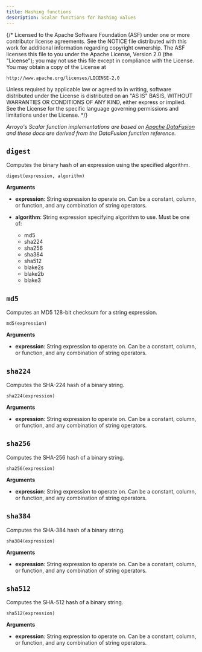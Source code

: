 ```yaml
---
title: Hashing functions
description: Scalar functions for hashing values
---
```


{/*
  Licensed to the Apache Software Foundation (ASF) under one
  or more contributor license agreements.  See the NOTICE file
  distributed with this work for additional information
  regarding copyright ownership.  The ASF licenses this file
  to you under the Apache License, Version 2.0 (the
  "License"); you may not use this file except in compliance
  with the License.  You may obtain a copy of the License at

    http://www.apache.org/licenses/LICENSE-2.0

  Unless required by applicable law or agreed to in writing,
  software distributed under the License is distributed on an
  "AS IS" BASIS, WITHOUT WARRANTIES OR CONDITIONS OF ANY
  KIND, either express or implied.  See the License for the
  specific language governing permissions and limitations
  under the License.
 */}

 _Arroyo's Scalar function implementations are based on
[Apache DataFusion](https://arrow.apache.org/datafusion/) and these docs are derived from
the DataFusion function reference._

## `digest`

Computes the binary hash of an expression using the specified algorithm.

```
digest(expression, algorithm)
```

**Arguments**

- **expression**: String expression to operate on.
  Can be a constant, column, or function, and any combination of string operators.
- **algorithm**: String expression specifying algorithm to use.
  Must be one of:

  - md5
  - sha224
  - sha256
  - sha384
  - sha512
  - blake2s
  - blake2b
  - blake3

## `md5`

Computes an MD5 128-bit checksum for a string expression.

```
md5(expression)
```

**Arguments**

- **expression**: String expression to operate on.
  Can be a constant, column, or function, and any combination of string operators.

## `sha224`

Computes the SHA-224 hash of a binary string.

```
sha224(expression)
```

**Arguments**

- **expression**: String expression to operate on.
  Can be a constant, column, or function, and any combination of string operators.

## `sha256`

Computes the SHA-256 hash of a binary string.

```
sha256(expression)
```

**Arguments**

- **expression**: String expression to operate on.
  Can be a constant, column, or function, and any combination of string operators.

## `sha384`

Computes the SHA-384 hash of a binary string.

```
sha384(expression)
```

**Arguments**

- **expression**: String expression to operate on.
  Can be a constant, column, or function, and any combination of string operators.

## `sha512`

Computes the SHA-512 hash of a binary string.

```
sha512(expression)
```

**Arguments**

- **expression**: String expression to operate on.
  Can be a constant, column, or function, and any combination of string operators.
